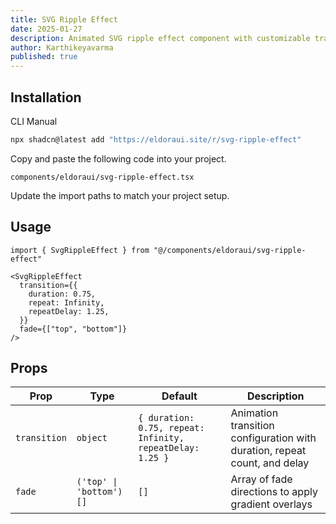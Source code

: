 ```yaml
---
title: SVG Ripple Effect
date: 2025-01-27
description: Animated SVG ripple effect component with customizable transitions and fade overlays.
author: Karthikeyavarma
published: true
---
```


<ComponentPreview name="svg-ripple-effect-demo" />

## Installation

<Tabs defaultValue="cli">

<TabsList>
  <TabsTrigger value="cli">CLI</TabsTrigger>
  <TabsTrigger value="manual">Manual</TabsTrigger>
</TabsList>
<TabsContent value="cli">

```bash
npx shadcn@latest add "https://eldoraui.site/r/svg-ripple-effect"
```

</TabsContent>

<TabsContent value="manual">

<Steps>

<Step>Copy and paste the following code into your project.</Step>

`components/eldoraui/svg-ripple-effect.tsx`

<ComponentSource name="svg-ripple-effect" />

<Step>Update the import paths to match your project setup.</Step>

</Steps>

</TabsContent>

</Tabs>

## Usage

```tsx showLineNumbers
import { SvgRippleEffect } from "@/components/eldoraui/svg-ripple-effect"
```

```tsx showLineNumbers
<SvgRippleEffect
  transition={{
    duration: 0.75,
    repeat: Infinity,
    repeatDelay: 1.25,
  }}
  fade={["top", "bottom"]}
/>
```

## Props

| Prop         | Type                    | Default                                                   | Description                                                               |
| ------------ | ----------------------- | --------------------------------------------------------- | ------------------------------------------------------------------------- |
| `transition` | `object`                | `{ duration: 0.75, repeat: Infinity, repeatDelay: 1.25 }` | Animation transition configuration with duration, repeat count, and delay |
| `fade`       | `('top' \| 'bottom')[]` | `[]`                                                      | Array of fade directions to apply gradient overlays                       |
